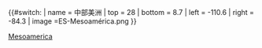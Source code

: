 {{#switch:{{{1}}}
| name = 中部美洲
| top = 28
| bottom = 8.7
| left = -110.6
| right = -84.3
| image =ES-Mesoamérica.png
}}<noinclude>{{Location map/Info|Mesoamerica}}
[[Category:地理位置圖模板|Mesoamerica]]
</noinclude>